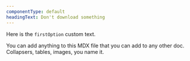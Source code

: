 ```yaml
---
componentType: default
headingText: Don't download something
---
```


Here is the `firstOption` custom text.

You can add anything to this MDX file that you can add to any other doc. Collapsers, tables, images, you name it.